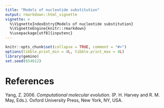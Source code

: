 ```yaml
---
title: "Models of nucleotide substitution"
output: rmarkdown::html_vignette
vignette: >
  %\VignetteIndexEntry{Models of nucleotide substitution}
  %\VignetteEngine{knitr::rmarkdown}
  %\usepackage[utf8]{inputenc}
---
```


```r
knitr::opts_chunk$set(collapse = TRUE, comment = "#>")
options(tibble.print_min = 4L, tibble.print_max = 4L)
library(gemino)
set.seed(654612)
```






# References

Yang, Z. 2006. *Computational molecular evolution*. (P. H. Harvey and R. M. May, Eds.).
Oxford University Press, New York, NY, USA.
